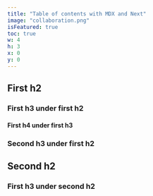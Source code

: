 ```yaml
---
title: "Table of contents with MDX and Next"
image: "collaboration.png"
isFeatured: true
toc: true
w: 4
h: 3
x: 0
y: 0
---
```


## First h2

<Sample />

<Sample />

<Sample />

### First h3 under first h2

<Sample />
<Sample />
<Sample />

#### First h4 under first h3

<Sample />
<Sample />
<Sample />

### Second h3 under first h2

## Second h2

### First h3 under second h2
